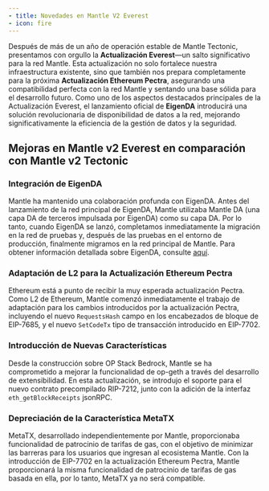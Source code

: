 ```yaml
---
- title: Novedades en Mantle V2 Everest
- icon: fire
---
```


Después de más de un año de operación estable de Mantle Tectonic, presentamos con orgullo la **Actualización Everest**—un salto significativo para la red Mantle. Esta actualización no solo fortalece nuestra infraestructura existente, sino que también nos prepara completamente para la próxima **Actualización Ethereum Pectra**, asegurando una compatibilidad perfecta con la red Mantle y sentando una base sólida para el desarrollo futuro. Como uno de los aspectos destacados principales de la Actualización Everest, el lanzamiento oficial de **EigenDA** introducirá una solución revolucionaria de disponibilidad de datos a la red, mejorando significativamente la eficiencia de la gestión de datos y la seguridad.

## Mejoras en Mantle v2 Everest en comparación con Mantle v2 Tectonic

### Integración de EigenDA

Mantle ha mantenido una colaboración profunda con EigenDA. Antes del lanzamiento de la red principal de EigenDA, Mantle utilizaba Mantle DA (una capa DA de terceros impulsada por EigenDA) como su capa DA. Por lo tanto, cuando EigenDA se lanzó, completamos inmediatamente la migración en la red de pruebas y, después de las pruebas en el entorno de producción, finalmente migramos en la red principal de Mantle. Para obtener información detallada sobre EigenDA, consulte [aquí](/network/system-information/off-chain-system/eigenda).

### Adaptación de L2 para la Actualización Ethereum Pectra

Ethereum está a punto de recibir la muy esperada actualización Pectra. Como L2 de Ethereum, Mantle comenzó inmediatamente el trabajo de adaptación para los cambios introducidos por la actualización Pectra, incluyendo el nuevo `RequestsHash` campo en los encabezados de bloque de EIP-7685, y el nuevo `SetCodeTx` tipo de transacción introducido en EIP-7702.

### Introducción de Nuevas Características

Desde la construcción sobre OP Stack Bedrock, Mantle se ha comprometido a mejorar la funcionalidad de op-geth a través del desarrollo de extensibilidad. En esta actualización, se introdujo el soporte para el nuevo contrato precompilado RIP-7212, junto con la adición de la interfaz `eth_getBlockReceipts` jsonRPC.

### Depreciación de la Característica MetaTX

MetaTX, desarrollado independientemente por Mantle, proporcionaba funcionalidad de patrocinio de tarifas de gas, con el objetivo de minimizar las barreras para los usuarios que ingresan al ecosistema Mantle. Con la introducción de EIP-7702 en la actualización Ethereum Pectra, Mantle proporcionará la misma funcionalidad de patrocinio de tarifas de gas basada en ella, por lo tanto, MetaTX ya no será compatible.[](https://docs-v2.mantle.xyz/intro/whats-new-in-mantle-v2#enhancements-in-mantle-v2-tectonic-compared-to-mantle-v1)

[](https://docs-v2.mantle.xyz/intro/whats-new-in-mantle-v2#distinctions-between-mantle-v2-tectonic-and-op-stack-bedrock)
